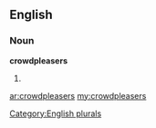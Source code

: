 ==English==

===Noun===
'''crowdpleasers'''

# {{plural of|[[crowdpleaser]]}}

[[Category:English plurals]]

[[ar:crowdpleasers]]
[[my:crowdpleasers]]